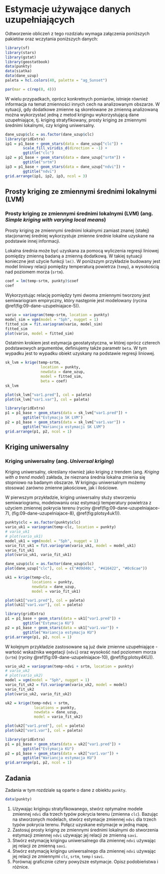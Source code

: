 
# Estymacje używające danych uzupełniających {#wykorzystanie-do-estymacji-danych-uzupeniajacych}

Odtworzenie obliczeń z tego rozdziału wymaga załączenia poniższych pakietów oraz wczytania poniższych danych:

```r
library(sf)
library(stars)
library(gstat)
library(geostatbook)
data(punkty)
data(siatka)
data(dane_uzup)
paleta = hcl.colors(40, palette = "ag_Sunset")
```

```r
par(mar = c(rep(0, 4)))
```

W wielu przypadkach, oprócz konkretnych pomiarów, istnieje również informacja na temat zmienności innych cech na analizowanym obszarze. 
W sytuacji, gdy dodatkowe zmienne są skorelowane ze zmienną analizowaną można wykorzystać jedną z metod krigingu wykorzystującą dane uzupełniające, tj. kriging stratyfikowany, prosty kriging ze zmiennymi średnimi lokalnymi, czy kriging uniwersalny.

```r
dane_uzup$clc = as.factor(dane_uzup$clc)
library(gridExtra)
ip1 = p1_base + geom_stars(data = dane_uzup["clc"]) +
        scale_fill_viridis_d(direction = -1) + 
        ggtitle("clc")
ip2 = p1_base + geom_stars(data = dane_uzup["srtm"]) + 
        ggtitle("srtm")
ip3 = p1_base + geom_stars(data = dane_uzup["ndvi"]) + 
        ggtitle("ndvi")
grid.arrange(ip1, ip2, ip3, ncol = 3)
```

<!-- ## Kriging stratyfikowany -->

<!-- ### Kriging stratyfikowany (ang. *Kriging within strata*) -->

<!-- Kriging stratyfikowany zakłada, że zmienność badanego zjawiska zależy od cechy jakościowej (kategoryzowanej). -->
<!-- Przykładowo, wartość badanej zmiennej jest różna w zależności od pokrycia terenu. -->
<!-- Kriging stratyfikowany wymaga posiadania danych zmiennej jakościowej (kategoryzowanej) na całym badanym obszarze. -->

<!-- W poniższym przykładzie zmienną jakościową jest uproszczone pokrycie terenu ze zmiennej `clc`.  -->
<!-- Przyjmuje ono jedno z trzech wartości. `1` oznacza obszary rolnicze, `2` oznacza obszary leśne, a `4` oznacza wody powierzchniowe. -->

<!-- ```{r } -->
<!-- siatka$clc = as.factor(siatka$clc) -->
<!-- plot(siatka["clc"]) -->
<!-- ``` -->

<!-- Kriging stratyfikowany polega na niezależnym tworzeniu i modelowaniu semiwariogramów dla każdej z kategorii. -->

<!-- ```{r } -->
<!-- vario_kws1 = variogram(temp~1, punkty[punkty$clc == 1, ]) -->
<!-- # plot(vario_kws1) -->
<!-- fitted_kws1 = fit.variogram(vario_kws1, vgm(model = "Sph", nugget = 0.5)) -->
<!-- plot(vario_kws1, fitted_kws1) -->
<!-- ``` -->

<!-- ```{r } -->
<!-- vario_kws2 = variogram(temp~1, punkty[punkty$clc == 2, ]) -->
<!-- # plot(vario_kws2) -->
<!-- fitted_kws2 = fit.variogram(vario_kws2, vgm(model = "Gau", nugget = 0.1)) -->
<!-- plot(vario_kws2, fitted_kws2) -->
<!-- ``` -->

<!-- ```{r } -->
<!-- vario_kws4 = variogram(temp~1, punkty[punkty$clc == 4, ]) -->
<!-- # plot(vario_kws4) -->
<!-- fitted_kws4 = fit.variogram(vario_kws4, vgm(model = "Nug")) -->
<!-- plot(vario_kws4, fitted_kws4) -->
<!-- ``` -->

<!-- Następnie dla każdego obszaru przeprowadzona jest niezależna estymacja wartości analizowanej cechy.  -->
<!-- Należy jedynie wcześniej zadbać, by w siatce nie było elementów `NA` dotyczących zmiennych jakościowych.  -->
<!-- W przykładzie tworzona jest nowa siatka (`siatka2`) nie zawierająca braków wartości dla zmiennej `clc`. -->

<!-- ```{r} -->
<!-- siatka2 = siatka[siatka$clc == 1,,] -->
<!-- kws1 = krige(temp~1,  -->
<!--               location = punkty[punkty$clc == 1, ],  -->
<!--               newdata = siatka2[na.omit(siatka2$clc == 1), ],  -->
<!--               model = fitted_kws1) -->
<!-- spplot(kws1, "var1.pred") -->
<!-- ``` -->
<!-- ```{r, message=FALSE} -->
<!-- siatka2 = dplyr::filter(siatka, clc == 1) -->
<!-- siatka2  -->
<!-- kws1 = krige(temp~1,  -->
<!--               location = punkty[punkty$clc == 1, ],  -->
<!--               newdata = siatka2[na.omit(siatka2$clc == 1), ],  -->
<!--               model = fitted_kws1) -->
<!-- spplot(kws1, "var1.pred") -->
<!-- ``` -->

<!-- ```{r, message=FALSE} -->
<!-- kws2 = krige(temp~1, -->
<!--               location = punkty[punkty$clc == 2, ], -->
<!--               newdata = siatka2[na.omit(siatka2$clc == 2), ],  -->
<!--               model = fitted_kws2) -->
<!-- spplot(kws2, "var1.pred") -->
<!-- ``` -->

<!-- ```{r, message=FALSE} -->
<!-- kws4 = krige(temp~1,  -->
<!--               location = punkty[punkty$clc == 4, ],  -->
<!--               newdata = siatka2[na.omit(siatka2$clc == 4), ],  -->
<!--               model = fitted_kws4) -->
<!-- spplot(kws4, "var1.pred") -->
<!-- ``` -->

<!-- Ostatnim etapem jest połączenie cząstkowych wyników w jeden obiekt klasy `SpatialPixelsDataFrame`. -->

<!-- ```{r} -->
<!-- kws = rbind(kws1, kws2, kws4) -->
<!-- ``` -->

<!-- Uzyskane w ten sposób wyniki znacząco różnią się od estymacji krigingem prostym czy zwykłym, wykazując odrębność zmienności w poszczególnych kategoriach pokrycia/użytkowania terenu. -->

<!-- ```{r plotsykws1, eval=FALSE} -->
<!-- spplot(kws, "var1.pred") -->
<!-- spplot(kws, "var1.var") -->
<!-- ``` -->

<!-- ```{r plotsykws2, echo=FALSE, fig.height=8} -->
<!-- library(gridExtra) -->
<!-- p1 = spplot(kws, "var1.pred", main = "Estymacja KWS") -->
<!-- p2 = spplot(kws, "var1.var", main = "Wariancja estymacja KWS") -->
<!-- grid.arrange(p1, p2, ncol = 1) -->
<!-- ``` -->

## Prosty kriging ze zmiennymi średnimi lokalnymi (LVM)

### Prosty kriging ze zmiennymi średnimi lokalnymi (LVM) (ang. *Simple kriging with varying local means*)

Prosty kriging ze zmiennymi średnimi lokalnymi zamiast znanej (stałej) stacjonarnej średniej wykorzystuje zmienne średnie lokalne uzyskane na podstawie innej informacji. 

Lokalna średnia może być uzyskana za pomocą wyliczenia regresji liniowej pomiędzy zmienną badaną a zmienną dodatkową. 
W takiej sytuacji konieczne jest użycie funkcji `lm()`.
W poniższym przykładzie budowany jest model liniowy relacji pomiędzy temperaturą powietrza (`temp`), a wysokością nad poziomem morza (`srtm`).

```r
coef = lm(temp~srtm, punkty)$coef
coef
```

Wykorzystując relację pomiędzy tymi dwoma zmiennymi tworzony jest semiwariogram empiryczny, który następnie jest modelowany (rycina \@ref(fig:09-dane-uzupelniajace-5)).

```r
vario = variogram(temp~srtm, location = punkty)
model_sim = vgm(model = "Sph", nugget = 1)
fitted_sim = fit.variogram(vario, model_sim)
fitted_sim
plot(vario, model = fitted_sim)
```

Ostatnim krokiem jest estymacja geostatystyczna, w której oprócz czterech podstawowych argumentów, definiujemy także parametr `beta`.
W tym wypadku jest to wypadku obiekt uzyskany na podstawie regresji liniowej.

```r
sk_lvm = krige(temp~srtm, 
                location = punkty, 
                newdata = dane_uzup, 
                model = fitted_sim, 
                beta = coef)
sk_lvm
```

```r
plot(sk_lvm["var1.pred"], col = paleta)
plot(sk_lvm["var1.var"], col = paleta)
```

```r
library(gridExtra)
p1 = p1_base + geom_stars(data = sk_lvm["var1.pred"]) +
        ggtitle("Estymacja SK LVM")
p2 = p1_base + geom_stars(data = sk_lvm["var1.var"]) + 
        ggtitle("Wariancja estymacji SK LVM")
grid.arrange(p1, p2, ncol = 1)
```

## Kriging uniwersalny 

### Kriging uniwersalny (ang. *Universal kriging*)

Kriging uniwersalny, określany również jako kriging z trendem (ang. *Kriging with a trend model*) zakłada, że nieznana średnia lokalna zmienia się stopniowo na badanym obszarze. 
W krigingu uniwersalnym możemy stosować zarówno zmienne jakościowe, jak i ilościowe. 

W pierwszym przykładzie, kriging uniwersalny służy stworzeniu semiwariogramu, modelowaniu oraz estymacji temperatury powietrza z użyciem zmiennej pokrycia terenu (ryciny \@ref(fig:09-dane-uzupelniajace-7), \ref(fig:09-dane-uzupelniajace-8), \@ref(fig:plotsy4uk1)).

```r
punkty$clc = as.factor(punkty$clc)
vario_uk1 = variogram(temp~clc, location = punkty)
# vario_uk1
# plot(vario_uk1)
model_uk1 = vgm(model = "Sph", nugget = 1)
vario_fit_uk1 = fit.variogram(vario_uk1, model = model_uk1)
vario_fit_uk1
plot(vario_uk1, vario_fit_uk1)
```

```r
dane_uzup$clc = as.factor(dane_uzup$clc)
plot(dane_uzup["clc"], col = c("#d9d40c", "#416422", "#0c6cae"))
```

```r
uk1 = krige(temp~clc, 
            locations = punkty,
            newdata = dane_uzup, 
            model = vario_fit_uk1)
```

```r
plot(uk1["var1.pred"], col = paleta)
plot(uk1["var1.var"], col = paleta)
```

```r
library(gridExtra)
p1 = p1_base + geom_stars(data = uk1["var1.pred"]) +
        ggtitle("Estymacja KU")
p2 = p1_base + geom_stars(data = uk1["var1.var"]) + 
        ggtitle("Wariancja estymacja KU")
grid.arrange(p1, p2, ncol = 1)
```

W kolejnym przykładzie zastosowane są już dwie zmienne uzupełniające - wartość wskaźnika wegetacji (`ndvi`) oraz wysokość nad poziomem morza (`srtm`) (ryciny \@ref(fig:09-dane-uzupelniajace-10), \@ref(fig:plotsy4KU)).

```r
vario_uk2 = variogram(temp~ndvi + srtm, location = punkty)
# vario_uk2
# plot(vario_uk2)
model = vgm(model = "Sph", nugget = 1)
vario_fit_uk2 = fit.variogram(vario_uk2, model = model)
vario_fit_uk2
plot(vario_uk2, vario_fit_uk2)
```

```r
uk2 = krige(temp~ndvi + srtm,
             locations = punkty, 
             newdata = dane_uzup,
             model = vario_fit_uk2)
```

```r
plot(uk2["var1.pred"], col = paleta)
plot(uk2["var1.var"], col = paleta)
```

```r
library(gridExtra)
p1 = p1_base + geom_stars(data = uk2["var1.pred"]) +
        ggtitle("Estymacja KU")
p2 = p1_base + geom_stars(data = uk2["var1.var"]) + 
        ggtitle("Wariancja estymacja KU")
grid.arrange(p1, p2, ncol = 1)
```

## Zadania {#z11}

Zadania w tym rozdziale są oparte o dane z obiektu `punkty`.

```r
data(punkty)
```

1. Używając krigingu stratyfikowanego, stwórz optymalne modele zmiennej `ndvi` dla trzech typów pokrycia terenu (zmienna `clc`). Bazując na stworzonych modelach, stwórz estymacje zmiennej `ndvi` dla trzech typów pokrycia terenu.
Połącz uzyskane estymacje w jedną mapę.
2. Zastosuj prosty kriging ze zmiennymi średnimi lokalnymi do stworzenia estymacji zmiennej `ndvi` używając jej relacji ze zmienną `savi`.
3. Stwórz estymację krigingu uniwersalnego dla zmiennej `ndvi` używając jej relacji ze zmienną `savi`.
4. Stwórz estymację krigingu uniwersalnego dla zmiennej `ndvi` używając jej relacji ze zmiennymi `clc`, `srtm`, `temp` i `savi`.
5. Porównaj graficznie cztery powyższe estymacje. 
Opisz podobieństwa i różnice.

